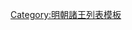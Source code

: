 {{ming|title=明朝定安國諸王|ed=定安國|head=[[景泰 (年号)|景泰]]元年（[[1450年]]）封。別城[[忻州]]。|
{{ming/title}}
{{ming/list|定安悼隱王|[[朱成鏻]]|朱仕㙻、嫡二子|[[1450年]]—[[1469年]]|景泰元年封，別城忻州。[[成化]]五年薨。}}
{{ming/list|定安長子|[[朱聰潏]]|朱成鏻、一子|  |成化年封[[长子 (封号)|長子]]，居喪失禮，停封。後卒。子孫遞以[[將軍]]、[[中尉]]奉祀，不襲郡爵。}}
{{ming/note|附定安國宗理}}
{{ming/list|定安府宗理|[[朱俊桯]]|朱聰潏、子|？年—？年|初封[[輔國將軍]]，不知何年兼理定安府事。薨。<ref name="a">《[[弇山堂別集]]》</ref>}}
{{ming/list|定安府宗理|[[朱充爝]]|朱俊桯、子|？年—？年|初封[[奉國將軍]]，不知何年兼理定安府事。薨。<ref name="a"/>}}
{{ming/list|定安府宗理|[[朱廷埽]]|朱充爝、子|？年—？年|初封[[鎮國中尉]]，不知何年兼理定安府事。薨。<ref name="a"/>}}
{{ming/list|定安府宗理|[[朱鼐𨭗]]|朱廷埽、子|？年—？年|初封[[輔國中尉]]，不知何年兼理定安府事。薨。}}
{{ming/list|定安府宗理|[[朱鼎澮]]|朱鼐𨭗、子|[[1628年]]—？年|初封[[中尉]]，[[崇禎]]元年十一月，兼理定安府事。}}
{{ming/list|定安府宗理|[[朱彝林]]|朱鼎澮、子|？年—1644年以前|初封[[中尉]]，不知何年兼理定安府事。 <ref>《[[忻州志]]》</ref>}}
{{ming/note|參考文獻}}
{{ming/note|ref}}
}}<noinclude>
[[Category:明朝諸王列表模板]]
</noinclude>